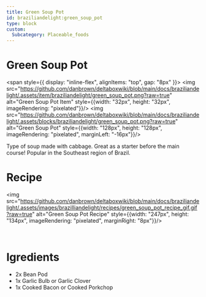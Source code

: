 ```yaml
---
title: Green Soup Pot
id: braziliandelight:green_soup_pot
type: block
custom:
  Subcategory: Placeable_foods
---
```


# Green Soup Pot

<span style={{ display: "inline-flex", alignItems: "top", gap: "8px" }}>
  <img src="https://github.com/danbrown/deltaboxwiki/blob/main/docs/braziliandelight/.assets/item/braziliandelight/green_soup_pot.png?raw=true"
         alt="Green Soup Pot Item" style={{width: "32px", height: "32px", imageRendering: "pixelated"}}/>
  <img src="https://github.com/danbrown/deltaboxwiki/blob/main/docs/braziliandelight/.assets/blocks/braziliandelight/green_soup_pot.png?raw=true"
         alt="Green Soup Pot" style={{width: "128px", height: "128px", imageRendering: "pixelated", marginLeft: "-16px"}}/>
</span>

Type of soup made with cabbage. Great as a starter before the main course!
Popular in the Southeast region of Brazil.

# Recipe

<img src="https://github.com/danbrown/deltaboxwiki/blob/main/docs/braziliandelight/.assets/images/brazilliandelight/recipes/green_soup_pot_recipe_gif.gif?raw=true" alt="Green Soup Pot Recipe" style={{width: "247px", height: "134px", imageRendering: "pixelated", marginRight: "8px"}}/>

<br/>

# Igredients

- 2x Bean Pod
- 1x Garlic Bulb or Garlic Clover
- 1x Cooked Bacon or Cooked Porkchop